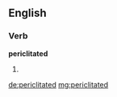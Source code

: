==English==

===Verb===
'''periclitated'''

# {{past of|[[periclitate]]}}

[[de:periclitated]]
[[mg:periclitated]]